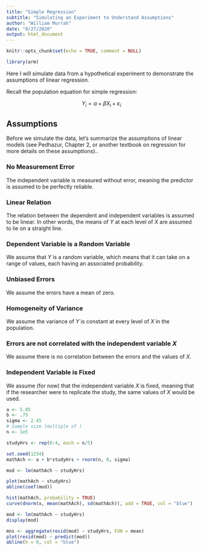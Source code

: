 ```yaml
---
title: "Simple Regression"
subtitle: "Simulating an Experiment to Understand Assumptions"
author: "William Murrah"
date: "8/27/2020"
output: html_document
---
```


```r
knitr::opts_chunk$set(echo = TRUE, comment = NULL)
```


```r
library(arm)
```


Here I will simulate data from a hypothetical experiment to demonstrate the assumptions of linear regression.

Recall the population equation for simple regression:

$$
Y_i = \alpha + \beta X_i + \varepsilon_i 
$$


## Assumptions

Before we simulate the data, let's summarize the assumptions of linear models (see Pedhazur, Chapter 2, or another textbook on regression for more details on these assumptions)..

### No Measurement Error

The independent variable is measured without error, meaning the predictor is assumed to be perfectly reliable.

### Linear Relation

The relation between the dependent and independent variables is assumed to be linear.
In other words, the means of $Y$ at each level of $X$ are assumed to lie on a straight line.

### Dependent Variable is a Random Variable

We assume that $Y$ is a random variable, which means that it can take on a range of values, each having an associated probability.

### Unbiased Errors

We assume the errors have a mean of zero.

### Homogeneity of Variance

We assume the variance of $Y$ is constant at every level of $X$ in the population.

### Errors are not correlated with the independent variable $X$

We assume there is no correlation between the errors and the values of $X$.

### Independent Variable is Fixed

We assume (for now) that the independent variable $X$ is fixed, meaning that if the researcher were to replicate the study, the same values of $X$ would be used.

```r
a <- 5.05
b <- .75
sigma <- 2.45
# Sample size (multiple of )
n <- 1e5
```

```r
studyHrs <- rep(0:4, each = n/5)

set.seed(1234)
mathAch <- a + b*studyHrs + rnorm(n, 0, sigma)
```

```r
mod <- lm(mathAch ~ studyHrs)
```

```r
plot(mathAch ~ studyHrs)
abline(coef(mod))
```


```r
hist(mathAch, probability = TRUE)
curve(dnorm(x, mean(mathAch), sd(mathAch)), add = TRUE, col = "blue")
```

```r
mod <- lm(mathAch ~ studyHrs)
display(mod)
```

```r

mns <- aggregate(resid(mod) ~ studyHrs, FUN = mean)
plot(resid(mod) ~ predict(mod))
abline(h = 0, col = "blue")
```



